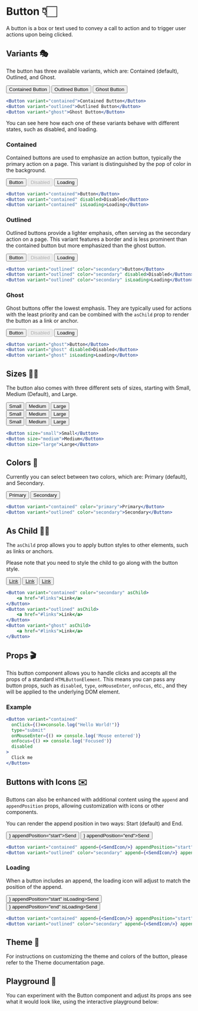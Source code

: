 
 
<Meta of={ButtonStories} />
 
# Button 👇🏻

A button is a box or text used to convey a call to action and to trigger user actions upon being clicked.

## Variants 🎭

The button has three available variants, which are: Contained (default), Outlined, and Ghost.

<Unstyled>
<div style={{display: 'flex', alignItems: 'center', justifyContent: 'center', gap: 24}}>
<Button variant="contained">Contained Button</Button>
<Button variant="outlined">Outlined Button</Button>
<Button variant="ghost">Ghost Button</Button>
</div>
</Unstyled>


```jsx
<Button variant="contained">Contained Button</Button>
<Button variant="outlined">Outlined Button</Button>
<Button variant="ghost">Ghost Button</Button>
```

You can see here how each one of these variants behave with different states, such as disabled, and loading.

### Contained
Contained buttons are used to emphasize an action button, typically the primary action on a page. This variant is distinguished by the pop of color in the background.
<Unstyled>
<div style={{display: 'flex', alignItems: 'center', justifyContent: 'center', gap: 24}}>
<Button variant="contained">Button</Button>
<Button variant="contained" disabled>Disabled</Button>
<Button variant="contained" isLoading>Loading</Button>
</div>
</Unstyled>

```jsx
<Button variant="contained">Button</Button>
<Button variant="contained" disabled>Disabled</Button>
<Button variant="contained" isLoading>Loading</Button>
```

### Outlined
Outlined buttons provide a lighter emphasis, often serving as the secondary action on a page. This variant features a border and is less prominent than the contained button but more emphasized than the ghost button.

<Unstyled>
<div style={{display: 'flex', alignItems: 'center', justifyContent: 'center', gap: 24}}>
<Button variant="outlined" color="secondary">Button</Button>
<Button variant="outlined" color="secondary" disabled>Disabled</Button>
<Button variant="outlined" color="secondary" isLoading>Loading</Button>
</div>
</Unstyled>

```jsx
<Button variant="outlined" color="secondary">Button</Button>
<Button variant="outlined" color="secondary" disabled>Disabled</Button>
<Button variant="outlined" color="secondary" isLoading>Loading</Button>
```

### Ghost
Ghost buttons offer the lowest emphasis. They are typically used for actions with the least priority and can be combined with the `asChild` prop to render the button as a link or anchor.

<Unstyled>
<div style={{display: 'flex', alignItems: 'center', justifyContent: 'center', gap: 24}}>
<Button variant="ghost">Button</Button>
<Button variant="ghost" disabled>Disabled</Button>
<Button variant="ghost" isLoading>Loading</Button>
</div>
</Unstyled>

```jsx
<Button variant="ghost">Button</Button>
<Button variant="ghost" disabled>Disabled</Button>
<Button variant="ghost" isLoading>Loading</Button>
```

## Sizes 🐘🐁

The button also comes with three different sets of sizes, starting with Small, Medium (Default), and Large.

<Unstyled>
<div style={{width: '100%', display: 'flex', flexDirection: 'column', alignItems: 'center', gap: 12}}>
<div style={{width: '100%', display: 'flex', alignItems: 'center', justifyContent: 'center', gap: 24}}>
<Button variant="contained" size="small">Small</Button>
<Button variant="contained" size="medium">Medium</Button>
<Button variant="contained" size="large">Large</Button>
</div>
<div style={{width: '100%', display: 'flex', alignItems: 'center', justifyContent: 'center', gap: 24}}>
<Button variant="outlined" size="small">Small</Button>
<Button variant="outlined" size="medium">Medium</Button>
<Button variant="outlined" size="large">Large</Button>
</div>
<div style={{width: '100%', display: 'flex', alignItems: 'center', justifyContent: 'center', gap: 24}}>
<Button variant="ghost" size="small">Small</Button>
<Button variant="ghost" size="medium">Medium</Button>
<Button variant="ghost" size="large">Large</Button>
</div>
</div>

</Unstyled>


```jsx
<Button size="small">Small</Button>
<Button size="medium">Medium</Button>
<Button size="large">Large</Button>
```
## Colors 🎨

Currently you can select between two colors, which are: Primary (default), and Secondary.

<Unstyled>
<div style={{width: '100%', display: 'flex', alignItems: 'center', justifyContent: 'center', gap: 24}}>
<Button variant="contained">Primary</Button>
<Button variant="outlined" color="secondary">Secondary</Button>
</div>
</Unstyled>


```jsx
<Button variant="contained" color="primary">Primary</Button>
<Button variant="outlined" color="secondary">Secondary</Button>
```

## As Child 👶🏻
The `asChild` prop allows you to apply button styles to other elements, such as links or anchors. 

Please note that you need to style the child to go along with the button style.

<Unstyled>
<div style={{width: '100%', display: 'flex', alignItems: 'center', justifyContent: 'center', gap: 24}}>
<Button variant="contained" color="secondary" asChild><a href="#links" style={{textDecoration: 'none', color: '#fff'}}>Link</a></Button>
<Button variant="outlined" asChild><a href="#links" style={{textDecoration: 'none'}}>Link</a></Button>
<Button variant="ghost" asChild><a href="#links" style={{textDecoration: 'none'}}>Link</a></Button>
</div>
</Unstyled>


```jsx
<Button variant="contained" color="secondary" asChild>
    <a href="#links">Link</a>
</Button>
<Button variant="outlined" asChild>
    <a href="#links">Link</a>
</Button>
<Button variant="ghost" asChild>
    <a href="#links">Link</a>
</Button>
```

## Props 🎬
This button component allows you to handle clicks and accepts all the props of a standard `HTMLButtonElement`. This means you can pass any button props, such as `disabled`, `type`, `onMouseEnter`, `onFocus`, etc., and they will be applied to the underlying DOM element.

### Example
```jsx
<Button variant="contained" 
  onClick={()=>console.log("Hello World!")}
  type="submit"
  onMouseEnter={() => console.log('Mouse entered')}
  onFocus={() => console.log('Focused')}
  disabled
>
  Click me
</Button>
```


## Buttons with Icons ✉️

Buttons can also be enhanced with additional content using the `append` and `appendPosition` props, allowing customization with icons or other components.

You can render the append position in two ways: Start (default) and End.

<Unstyled>
<div style={{width: '100%', display: 'flex', alignItems: 'center', justifyContent: 'center', gap: 24}}>
<Button variant="contained" append={<SendIcon/>} appendPosition="start">Send</Button>
<Button variant="outlined" color="secondary" append={<SendIcon/>} appendPosition="end">Send</Button>
</div>
</Unstyled>

```jsx
<Button variant="contained" append={<SendIcon/>} appendPosition="start">Send</Button>
<Button variant="outlined" color="secondary" append={<SendIcon/>} appendPosition="end">Send</Button>
```

### Loading

When a button includes an append, the loading icon will adjust to match the position of the append.

<Unstyled>
<div style={{width: '100%', display: 'flex', alignItems: 'center', justifyContent: 'center', gap: 24}}>
<Button variant="contained" append={<SendIcon/>} appendPosition="start" isLoading>Send</Button>
<Button variant="outlined" color="secondary" append={<SendIcon/>} appendPosition="end" isLoading>Send</Button>
</div>
</Unstyled>

```jsx
<Button variant="contained" append={<SendIcon/>} appendPosition="start" isLoading>Send</Button>
<Button variant="outlined" color="secondary" append={<SendIcon/>} appendPosition="end" isLoading>Send</Button>
```

## Theme 🚥

For instructions on customizing the theme and colors of the button, please refer to the Theme documentation page.

## Playground 🎡

You can experiment with the Button component and adjust its props ans see what it would look like, using the interactive playground below:

<Canvas of={ButtonStories.ContainedButton} />
<Controls/>
